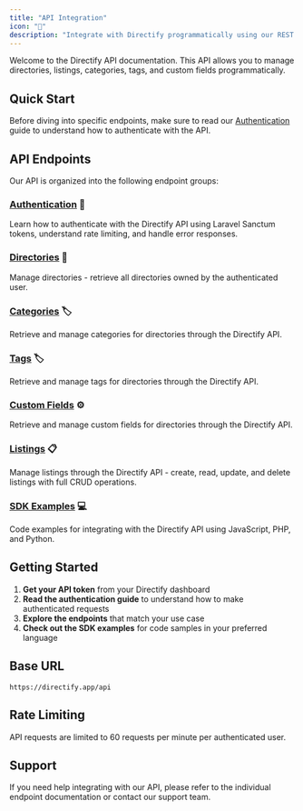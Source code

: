 ```yaml
---
title: "API Integration"
icon: "🔌"
description: "Integrate with Directify programmatically using our REST API to manage directories, listings, categories, tags, and custom fields."
---
```


Welcome to the Directify API documentation. This API allows you to manage directories, listings, categories, tags, and custom fields programmatically.

## Quick Start

Before diving into specific endpoints, make sure to read our [Authentication](/api/authentication) guide to understand how to authenticate with the API.

## API Endpoints

Our API is organized into the following endpoint groups:

### [Authentication](/api/authentication) 🔐
Learn how to authenticate with the Directify API using Laravel Sanctum tokens, understand rate limiting, and handle error responses.

### [Directories](/api/directories) 📁
Manage directories - retrieve all directories owned by the authenticated user.

### [Categories](/api/categories) 🏷️
Retrieve and manage categories for directories through the Directify API.

### [Tags](/api/tags) 🏷️
Retrieve and manage tags for directories through the Directify API.

### [Custom Fields](/api/custom-fields) ⚙️
Retrieve and manage custom fields for directories through the Directify API.

### [Listings](/api/projects) 📋
Manage listings through the Directify API - create, read, update, and delete listings with full CRUD operations.

### [SDK Examples](/api/sdk-examples) 💻
Code examples for integrating with the Directify API using JavaScript, PHP, and Python.

## Getting Started

1. **Get your API token** from your Directify dashboard
2. **Read the authentication guide** to understand how to make authenticated requests
3. **Explore the endpoints** that match your use case
4. **Check out the SDK examples** for code samples in your preferred language

## Base URL

```
https://directify.app/api
```

## Rate Limiting

API requests are limited to 60 requests per minute per authenticated user.

## Support

If you need help integrating with our API, please refer to the individual endpoint documentation or contact our support team. 